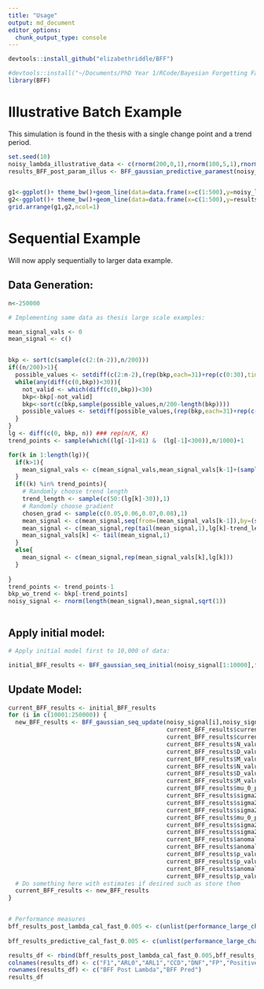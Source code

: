 ```yaml
---
title: "Usage"
output: md_document
editor_options: 
  chunk_output_type: console
---
```


```r
devtools::install_github("elizabethriddle/BFF")

#devtools::install("~/Documents/PhD Year 1/RCode/Bayesian Forgetting Factor/BFF")
library(BFF)
```

# Illustrative Batch Example

This simulation is found in the thesis with a single change point and a trend period.

```r
set.seed(10)
noisy_lambda_illustrative_data <- c(rnorm(200,0,1),rnorm(100,5,1),rnorm(50,seq(5,-5,length.out = 50),1),rnorm(150,-5,1))
results_BFF_post_param_illus <- BFF_gaussian_predictive_paramest(noisy_lambda_illustrative_data,threshold_val = c(0.05),burnin=100,grace_period = 10,alpha=39,beta=1.8,sw=100)


g1<-ggplot()+ theme_bw()+geom_line(data=data.frame(x=c(1:500),y=noisy_lambda_illustrative_data),aes(x,y))+geom_point(data=data.frame(x=c(200),y=min(noisy_lambda_illustrative_data[101:500])-0.1),shape=4,size=4,aes(x,y))+geom_point(data=data.frame(x=300,y=min(noisy_lambda_illustrative_data[101:500])-0.1),shape=1,size=4,aes(x,y))+xlab("Observation")+ylim(min(noisy_lambda_illustrative_data[101:500])-0.1,max(noisy_lambda_illustrative_data[101:500]))+ylab("Value")+scale_x_continuous(limits=c(101,500),minor_breaks = seq(150,500,by=50))+theme(text = element_text(size=15))
g2<-ggplot()+ theme_bw()+geom_line(data=data.frame(x=c(1:500),y=results_BFF_post_param_illus$lambda_values),aes(x,y))+geom_point(data=data.frame(x=c(200),y=min(results_BFF_post_param_illus$lambda_values[101:500])-0.01),shape=4,size=4,aes(x,y))+geom_point(data=data.frame(x=300,y=min(results_BFF_post_param_illus$lambda_values[101:500])-0.01),shape=1,size=4,aes(x,y))+xlab("Observation")+ylim(min(results_BFF_post_param_illus$lambda_values[101:500])-0.01,max(results_BFF_post_param_illus$lambda_values[101:500]))+ylab(expression(lambda~Estimate))+scale_x_continuous(limits=c(101,500),minor_breaks = seq(150,500,by=50))+theme(text = element_text(size=15))
grid.arrange(g1,g2,ncol=1)
```


# Sequential Example

Will now apply sequentially to larger data example.

## Data Generation:
```r

n<-250000

# Implementing same data as thesis large scale examples:

mean_signal_vals <- 0
mean_signal <- c()


bkp <- sort(c(sample(c(2:(n-2)),n/200)))
if((n/200)>1){
  possible_values <- setdiff(c(2:n-2),(rep(bkp,each=31)+rep(c(0:30),times=length(bkp))))
  while(any(diff(c(0,bkp))<30)){
    not_valid <- which(diff(c(0,bkp))<30)
    bkp<-bkp[-not_valid]
    bkp<-sort(c(bkp,sample(possible_values,n/200-length(bkp))))
    possible_values <- setdiff(possible_values,(rep(bkp,each=31)+rep(c(0:30),times=length(bkp))))
  }
}
lg <- diff(c(0, bkp, n)) ### rep(n/K, K)
trend_points <- sample(which((lg[-1]>81) &  (lg[-1]<300)),n/1000)+1

for(k in 1:length(lg)){
  if(k>1){
    mean_signal_vals <- c(mean_signal_vals,mean_signal_vals[k-1]+(sample(c(-1,1),1)*runif(1,3,6)))
  }
  if((k) %in% trend_points){
    # Randomly choose trend length
    trend_length <- sample(c(50:(lg[k]-30)),1)
    # Randomly choose gradient
    chosen_grad <- sample(c(0.05,0.06,0.07,0.08),1)
    mean_signal <- c(mean_signal,seq(from=(mean_signal_vals[k-1]),by=(sample(c(-1,1),1)*chosen_grad),length.out=trend_length))
    mean_signal <- c(mean_signal,rep(tail(mean_signal,1),lg[k]-trend_length))
    mean_signal_vals[k] <- tail(mean_signal,1)
  }
  else{
    mean_signal <- c(mean_signal,rep(mean_signal_vals[k],lg[k]))
  }
  
}
trend_points <- trend_points-1
bkp_wo_trend <- bkp[-trend_points]
noisy_signal <- rnorm(length(mean_signal),mean_signal,sqrt(1))



```

## Apply initial model:
```r
# Apply initial model first to 10,000 of data:

initial_BFF_results <- BFF_gaussian_seq_initial(noisy_signal[1:10000],threshold_val = c(0.005),burnin=100,grace_period=20,sw=2000,alpha=39,beta=1.8,post_p = TRUE,pred_p = TRUE)

```

## Update Model:

```r
current_BFF_results <- initial_BFF_results 
for (i in c(10001:250000)) {
  new_BFF_results <- BFF_gaussian_seq_update(noisy_signal[i],noisy_signal[i-1],i,threshold_val = c(0.005),grace_period=20,sw=2000,alpha=39,beta=1.8,post_p = TRUE,pred_p = TRUE,
                                             current_BFF_results$current_mu,
                                             current_BFF_results$current_sigma2,
                                             current_BFF_results$N_values_old_old,
                                             current_BFF_results$D_values_old_old,
                                             current_BFF_results$M_values_old_old,
                                             current_BFF_results$N_values_old,
                                             current_BFF_results$D_values_old,
                                             current_BFF_results$M_values_old,
                                             current_BFF_results$mu_0_prior_value_old,
                                             current_BFF_results$sigma2_0_prior_value_old,
                                             current_BFF_results$sigma2_alpha_0_prior_value_old,
                                             current_BFF_results$sigma2_beta_0_prior_value_old,
                                             current_BFF_results$mu_0_prior_value,
                                             current_BFF_results$sigma2_alpha_0_prior_value,
                                             current_BFF_results$sigma2_beta_0_prior_value,
                                             current_BFF_results$anomalous_mu_threshold_sw,
                                             current_BFF_results$anomalous_lambda_threshold_sw,
                                             current_BFF_results$p_values_change_mu,
                                             current_BFF_results$p_values_change_lambda,
                                             current_BFF_results$anomalous_predictive_threshold_cal,
                                             current_BFF_results$p_values_predictive)
  # Do something here with estimates if desired such as store them
  current_BFF_results <- new_BFF_results 
}


# Performance measures
bff_results_post_lambda_cal_fast_0.005 <- c(unlist(performance_large_changepoint(current_BFF_results$anomalous_lambda_threshold_sw[[1]][-1]-1,bkp_wo_trend[bkp_wo_trend>2000],length(noisy_signal),20)))
  
bff_results_predictive_cal_fast_0.005 <- c(unlist(performance_large_changepoint(current_BFF_results$anomalous_predictive_threshold_cal[[1]][-1]-1,bkp_wo_trend[bkp_wo_trend>2000],length(noisy_signal),20)))

results_df <- rbind(bff_results_post_lambda_cal_fast_0.005,bff_results_predictive_cal_fast_0.005)
colnames(results_df) <- c("F1","ARL0","ARL1","CCD","DNF","FP","Positives")
rownames(results_df) <- c("BFF Post Lambda","BFF Pred")
results_df
```



